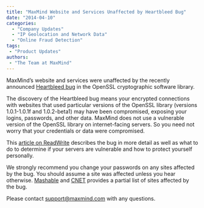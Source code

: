 ```yaml
---
title: "MaxMind Website and Services Unaffected by Heartbleed Bug"
date: "2014-04-10"
categories:
  - "Company Updates"
  - "IP Geolocation and Network Data"
  - "Online Fraud Detection"
tags:
 - "Product Updates"
authors:
 - "The Team at MaxMind"
---
```


MaxMind’s website and services were unaffected by the recently announced
[Heartbleed bug](https://www.heartbleed.com) in the OpenSSL cryptographic
software library.

The discovery of the Heartbleed bug means your encrypted connections with
websites that used particular versions of the OpenSSL library (versions
1.0.1-1.0.1f and 1.0.2-beta1) may have been compromised, exposing your logins,
passwords, and other data. MaxMind does not use a vulnerable version of the
OpenSSL library on internet-facing servers. So you need not worry that your
credentials or data were compromised.

This
[article on ReadWrite](https://readwrite.com/2014/04/08/heartbleed-openssl-bug-cryptography-web-security)
describes the bug in more detail as well as what to do to determine if your
servers are vulnerable and how to protect yourself personally.

We strongly recommend you change your passwords on any sites affected by the
bug. You should assume a site was affected unless you hear otherwise.
[Mashable](https://mashable.com/2014/04/09/heartbleed-bug-websites-affected/)
and
[CNET](https://www.cnet.com/how-to/which-sites-have-patched-the-heartbleed-bug/)
provides a partial list of sites affected by the bug.

Please contact [support@maxmind.com](mailto:support@maxmind.com) with any
questions.
